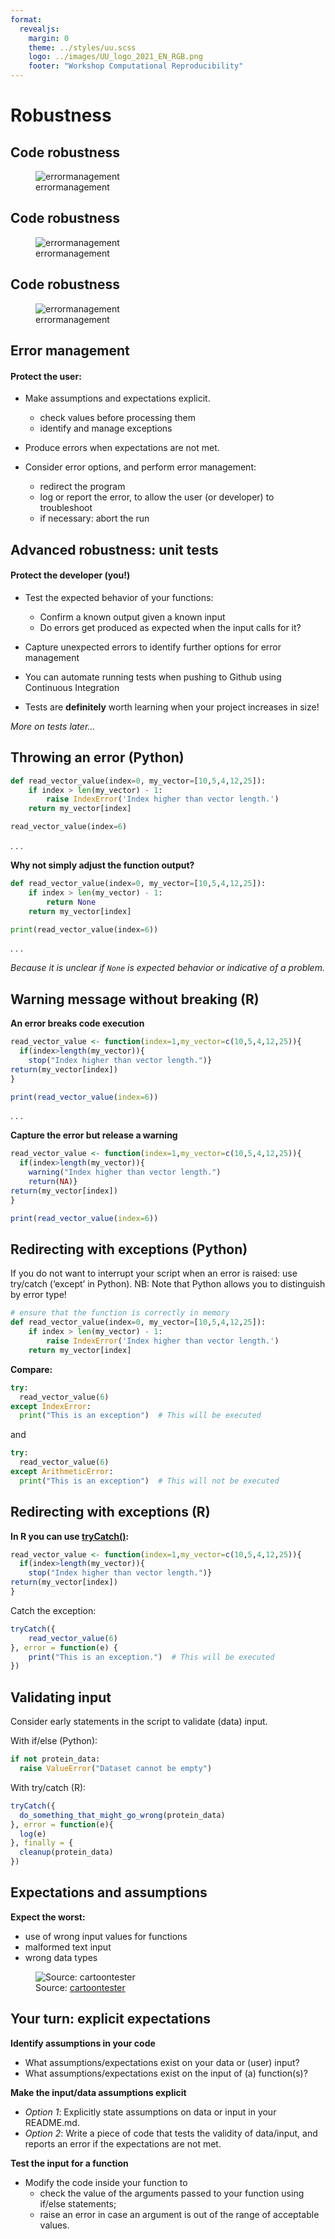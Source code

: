 ```yaml
--- 
format: 
  revealjs:
    margin: 0
    theme: ../styles/uu.scss
    logo: ../images/UU_logo_2021_EN_RGB.png
    footer: "Workshop Computational Reproducibility"
---
```



# Robustness {data-background-color="#FFCD00"}

## Code robustness

![errormanagement](../images/errormanagement_implicit.svg)

## Code robustness

![errormanagement](../images/errormanagement_explicit.svg)

## Code robustness

![errormanagement](../images/errormanagement.svg)



## Error management

#### Protect the user:

- Make assumptions and expectations explicit.

  - check values before processing them
  - identify and manage exceptions
- Produce errors when expectations are not met.

- Consider error options, and perform error management:
  - redirect the program
  - log or report the error, to allow the user (or developer) to troubleshoot
  - if necessary: abort the run


## Advanced robustness: unit tests

#### Protect the developer (you!)

- Test the expected behavior of your functions:
  - Confirm a known output given a known input
  - Do errors get produced as expected when the input calls for it?
  
- Capture unexpected errors to identify further options for error management

- You can automate running tests when pushing to Github using Continuous Integration

- Tests are **definitely** worth learning when your project increases in size!

_More on tests later..._

## Throwing an error (Python)
```python
def read_vector_value(index=0, my_vector=[10,5,4,12,25]):
    if index > len(my_vector) - 1:
        raise IndexError('Index higher than vector length.')
    return my_vector[index]

read_vector_value(index=6)
```

. . .

**Why not simply adjust the function output?**

```python
def read_vector_value(index=0, my_vector=[10,5,4,12,25]):
    if index > len(my_vector) - 1:
        return None
    return my_vector[index]

print(read_vector_value(index=6))
```

. . .

_Because it is unclear if `None` is expected behavior or indicative of a problem._

## Warning message without breaking (R)

**An error breaks code execution**

```R
read_vector_value <- function(index=1,my_vector=c(10,5,4,12,25)){
  if(index>length(my_vector)){
    stop("Index higher than vector length.")}
return(my_vector[index])
}

print(read_vector_value(index=6))
```

. . .

**Capture the error but release a warning**
```R
read_vector_value <- function(index=1,my_vector=c(10,5,4,12,25)){
  if(index>length(my_vector)){
    warning("Index higher than vector length.")
    return(NA)}
return(my_vector[index])
}

print(read_vector_value(index=6))
```


## Redirecting with exceptions (Python)

If you do not want to interrupt your script when an error is raised: use try/catch ('except' in Python). NB: Note that Python allows you to distinguish by error type!
```python
# ensure that the function is correctly in memory
def read_vector_value(index=0, my_vector=[10,5,4,12,25]):
    if index > len(my_vector) - 1:
        raise IndexError('Index higher than vector length.')
    return my_vector[index]
```

**Compare:**
```python
try:
  read_vector_value(6)
except IndexError:
  print("This is an exception")  # This will be executed
```

and

```python
try:
  read_vector_value(6)
except ArithmeticError:
  print("This is an exception")  # This will not be executed
```

## Redirecting with exceptions (R)


**In R you can use [tryCatch()](http://www.mazamascience.com/WorkingWithData/?p=912):**

```R
read_vector_value <- function(index=1,my_vector=c(10,5,4,12,25)){
  if(index>length(my_vector)){
    stop("Index higher than vector length.")}
return(my_vector[index])
}
```

Catch the exception:

```R
tryCatch({
    read_vector_value(6)
}, error = function(e) {
    print("This is an exception.")  # This will be executed
})
```

## Validating input

Consider early statements in the script to validate (data) input.

With if/else (Python):
```python
if not protein_data:
  raise ValueError("Dataset cannot be empty")
```

With try/catch (R):
```r
tryCatch({
  do_something_that_might_go_wrong(protein_data)
}, error = function(e){
  log(e)
}, finally = {
  cleanup(protein_data)
})
```


## Expectations and assumptions

**Expect the worst:**

- use of wrong input values for functions
- malformed text input
- wrong data types

![Source: [cartoontester](https://cartoontester.blogspot.com/2010/02/thats-not-bug.html)](https://4.bp.blogspot.com/_YzKCMr-tcMM/S9bN9dGqgBI/AAAAAAAAALo/cxqBx5AaoYk/s640/23GORILLA.jpg)


## Your turn: explicit expectations

**Identify assumptions in your code**

- What assumptions/expectations exist on your data or (user) input?
- What assumptions/expectations exist on the input of (a) function(s)?
  
**Make the input/data assumptions explicit**

- *Option 1*: Explicitly state assumptions on data or input in your README.md.
- *Option 2*: Write a piece of code that tests the validity of data/input, and reports an error if the expectations are not met.

**Test the input for a function**

- Modify the code inside your function to
  - check the value of the arguments passed to your function using if/else statements;
  - raise an error in case an argument is out of the range of acceptable values.
